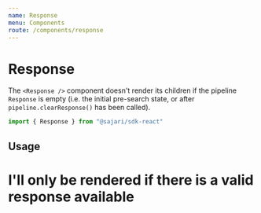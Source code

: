 ```yaml
---
name: Response
menu: Components
route: /components/response
---
```




# Response

The `<Response />` component doesn't render its children if the pipeline `Response`
is empty (i.e. the initial pre-search state, or after `pipeline.clearResponse()` has been called).

```javascript
import { Response } from "@sajari/sdk-react"
```

## Usage

<Playground>
    <Response>
        <h1>I'll only be rendered if there is a valid response available</h1>
    </Response>
</Playground>
